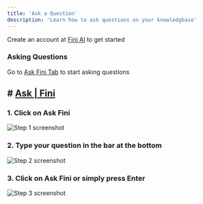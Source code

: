 ```yaml
---
title: 'Ask a Question'
description: 'Learn how to ask questions on your knowledgbase'
---
```


<Tip>Create an account at [Fini AI](https://app.usefini.com) to get started</Tip>

### Asking Questions

<Note>Go to [Ask Fini Tab](https://app.usefini.com/dashboard/ask) to start asking questions</Note>


## # [Ask | Fini](https://demo.usefini.com/dashboard/deploy)


### 1. Click on Ask Fini
![Step 1 screenshot](https://images.tango.us/workflows/5f1d4632-729b-46a8-b0dd-c41cfb072afe/steps/de599067-abca-4859-9663-73e054b43054/1f56a0c8-c803-473d-b084-213f355f46b0.png?crop=focalpoint&fit=crop&fp-x=0.1119&fp-y=0.3210&fp-z=1.9907&w=1200blend-align=bottom&blend-mode=normal&blend-x=0&blend-w=1200&mark-x=26&mark-y=353&m64=aHR0cHM6Ly9pbWFnZXMudGFuZ28udXMvc3RhdGljL2JsYW5rLnBuZz9tYXNrPWNvcm5lcnMmYm9yZGVyPTYlMkNGRjc0NDImdz00ODMmaD0xMDAmZml0PWNyb3AmY29ybmVyLXJhZGl1cz0xMA%3D%3D)

### 2. Type your question in the bar at the bottom
![Step 2 screenshot](https://images.tango.us/workflows/5f1d4632-729b-46a8-b0dd-c41cfb072afe/steps/f64852ee-662c-4480-8855-c188d7fb08e7/1c25207e-2637-4552-9395-90b6ae0184b5.png?crop=focalpoint&fit=crop&fp-x=0.5462&fp-y=0.9514&fp-z=1.3062&w=1200&blend-align=bottom&blend-mode=normal&blend-x=0&blend-w=1200&blend64=aHR0cHM6Ly9pbWFnZXMudGFuZ28udXMvc3RhdGljL21hZGUtd2l0aC10YW5nby13YXRlcm1hcmstdjIucG5n&mark-x=111&mark-y=721&m64=aHR0cHM6Ly9pbWFnZXMudGFuZ28udXMvc3RhdGljL2JsYW5rLnBuZz9tYXNrPWNvcm5lcnMmYm9yZGVyPTYlMkNGRjc0NDImdz05NzcmaD02NyZmaXQ9Y3JvcCZjb3JuZXItcmFkaXVzPTEw)


### 3. Click on Ask Fini or simply press Enter
![Step 3 screenshot](https://images.tango.us/workflows/5f1d4632-729b-46a8-b0dd-c41cfb072afe/steps/ff8ec161-6833-4f72-9ba2-52eeb667b834/737a1fbd-f94d-4e13-a765-52693385ad19.png?crop=focalpoint&fit=crop&fp-x=0.9270&fp-y=0.9514&fp-z=4.0000&w=1200&blend-align=bottom&blend-mode=normal&blend-x=0&blend-w=1200&blend64=aHR0cHM6Ly9pbWFnZXMudGFuZ28udXMvc3RhdGljL21hZGUtd2l0aC10YW5nby13YXRlcm1hcmstdjIucG5n&mark-x=551&mark-y=546&m64=aHR0cHM6Ly9pbWFnZXMudGFuZ28udXMvc3RhdGljL2JsYW5rLnBuZz9tYXNrPWNvcm5lcnMmYm9yZGVyPTYlMkNGRjc0NDImdz01OTgmaD0yMDUmZml0PWNyb3AmY29ybmVyLXJhZGl1cz0xMA%3D%3D)

<br/>

